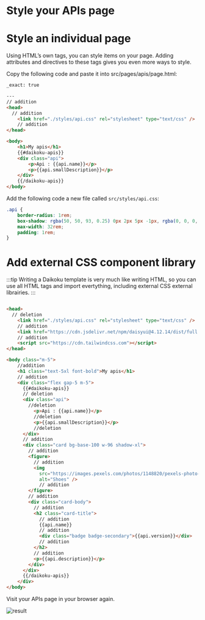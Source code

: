 
# Style your APIs page

# Style an individual page

Using HTML’s own <style></style> tags, you can style items on your page. Adding attributes and directives to these tags gives you even more ways to style.

Copy the following code and paste it into src/pages/apis/page.html:

```html title="src/pages/apis/page.html"
_exact: true

---
// addition
<head>
  // addition
    <link href="./styles/api.css" rel="stylesheet" type="text/css" />
    // addition
</head>

<body>
    <h1>My apis</h1>
    {{#daikoku-apis}}
    <div class="api">
        <p>Api : {{api.name}}</p>
        <p>{{api.smallDescription}}</p>
    </div>
    {{/daikoku-apis}}
</body>
```

Add the following code a new file called `src/styles/api.css`:

```css title="src/styles/api.css"
.api {
    border-radius: 1rem;
    box-shadow: rgba(50, 50, 93, 0.25) 0px 2px 5px -1px, rgba(0, 0, 0, 0.3) 0px 1px 3px -1px;
    max-width: 32rem;
    padding: 1rem;
}
```

# Add external CSS component library

:::tip
Writing a Daikoku template is very much like writing HTML, so you can use all HTML tags and import evertything, including external CSS external librairies.
:::

```html title="src/pages/apis/page.html"

<head>
  // deletion
    <link href="./styles/api.css" rel="stylesheet" type="text/css" />
    // addition
    <link href="https://cdn.jsdelivr.net/npm/daisyui@4.12.14/dist/full.min.css" rel="stylesheet" type="text/css" />
    // addition
    <script src="https://cdn.tailwindcss.com"></script>
</head>

<body class="m-5">
    //addition
    <h1 class="text-5xl font-bold">My apis</h1>
    // addition
    <div class="flex gap-5 m-5">
      {{#daikoku-apis}}
      // deletion
      <div class="api">
        //deletion
          <p>Api : {{api.name}}</p>
          //deletion
          <p>{{api.smallDescription}}</p>
          //deletion
      </div>
      // addition
      <div class="card bg-base-100 w-96 shadow-xl">
        // addition
        <figure>
          // addition
          <img
            src="https://images.pexels.com/photos/1148820/pexels-photo-1148820.jpeg"
            alt="Shoes" />
            // addition
        </figure>
        // addition
        <div class="card-body">
          // addition
          <h2 class="card-title">
            // addition
            {{api.name}}
            // addition
            <div class="badge badge-secondary">{{api.version}}</div>
            // addition
          </h2>
          // addition
          <p>{{api.description}}</p>
        </div>
      </div>
      {{/daikoku-apis}}
    </div>
</body>
```

Visit your APIs page in your browser again.

<div style={{textAlign: 'center', width: 500, border: '1px solid #eee', borderRadius: '.25rem' }}>
  <img
    src={APIStyling}
    alt="result"
  />
</div>
